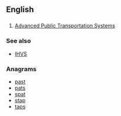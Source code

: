 ==English==

==={{initialism}}===
{{en-initialism}}

# {{transport}} [[Advanced Public Transportation Systems]]

===See also===
* [[IHVS]]

===Anagrams===
* [[past#English|past]]
* [[pats#English|pats]]
* [[spat#English|spat]]
* [[stap#English|stap]]
* [[taps#English|taps]]